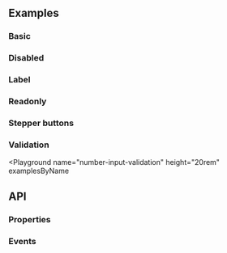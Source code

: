 
## Examples

### Basic

<Playground name="number-input" examplesByName></Playground>

### Disabled

<Playground name="number-input-disabled" examplesByName></Playground>

### Label

<Playground name="number-input-label" examplesByName></Playground>

### Readonly

<Playground name="number-input-readonly" examplesByName></Playground>

### Stepper buttons

<Playground name="number-input-stepper-button" examplesByName></Playground>

### Validation

<Playground
  name="number-input-validation"
  height="20rem"
  examplesByName
></Playground>

## API

### Properties

<Props />

### Events

<Events />
